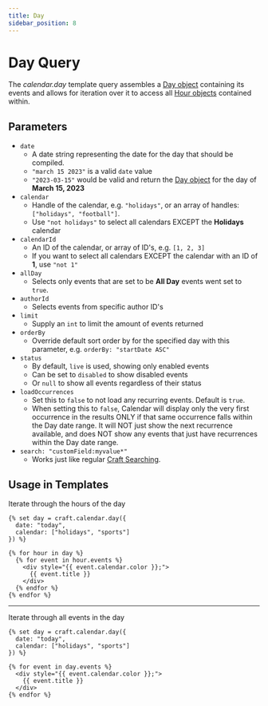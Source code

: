 ```yaml
---
title: Day
sidebar_position: 8
---
```


# Day Query

The _calendar.day_ template query assembles a [Day object](../objects/day.mdx) containing its events and allows for iteration over it to access all [Hour objects](../objects/hour.mdx) contained within.

## Parameters

- `date`
  - A date string representing the date for the day that should be compiled.
  - `"march 15 2023"` is a valid `date` value
  - `"2023-03-15"` would be valid and return the [Day object](../objects/day.mdx) for the day of **March 15, 2023**
- `calendar`
  - Handle of the calendar, e.g. `"holidays"`, or an array of handles: `["holidays", "football"]`.
  - Use `"not holidays"` to select all calendars EXCEPT the **Holidays** calendar
- `calendarId`
  - An ID of the calendar, or array of ID's, e.g. `[1, 2, 3]`
  - If you want to select all calendars EXCEPT the calendar with an ID of **1**, use `"not 1"`
- `allDay`
  - Selects only events that are set to be **All Day** events went set to `true`.
- `authorId`
  - Selects events from specific author ID's
- `limit`
  - Supply an `int` to limit the amount of events returned
- `orderBy`
  - Override default sort order by for the specified day with this parameter, e.g. `orderBy: "startDate ASC"`
- `status`
  - By default, `live` is used, showing only enabled events
  - Can be set to `disabled` to show disabled events
  - Or `null` to show all events regardless of their status
- `loadOccurrences`
  - Set this to `false` to not load any recurring events. Default is `true`.
  - When setting this to `false`, Calendar will display only the very first occurrence in the results ONLY if that same occurrence falls within the Day date range. It will NOT just show the next recurrence available, and does NOT show any events that just have recurrences within the Day date range.
- `search: "customField:myvalue*"`
  - Works just like regular [Craft Searching](https://craftcms.com/docs/4.x/searching.html).

## Usage in Templates

Iterate through the hours of the day

```twig showLineNumbers
{% set day = craft.calendar.day({
  date: "today",
  calendar: ["holidays", "sports"]
}) %}

{% for hour in day %}
  {% for event in hour.events %}
    <div style="{{ event.calendar.color }};">
      {{ event.title }}
    </div>
  {% endfor %}
{% endfor %}
```

---

Iterate through all events in the day

```twig showLineNumbers
{% set day = craft.calendar.day({
  date: "today",
  calendar: ["holidays", "sports"]
}) %}

{% for event in day.events %}
  <div style="{{ event.calendar.color }};">
    {{ event.title }}
  </div>
{% endfor %}
```

